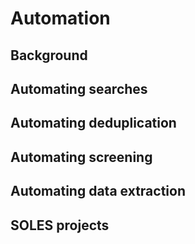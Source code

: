 # Automation

## Background

## Automating searches
## Automating deduplication
## Automating screening
## Automating data extraction
## SOLES projects


